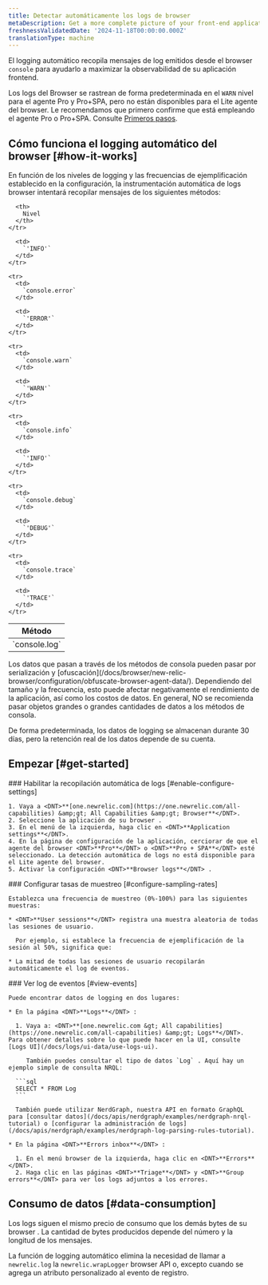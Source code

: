 ```yaml
---
title: Detectar automáticamente los logs de browser
metaDescription: Get a more complete picture of your front-end application
freshnessValidatedDate: '2024-11-18T00:00:00.000Z'
translationType: machine
---
```


El logging automático recopila mensajes de log emitidos desde el browser `console` para ayudarlo a maximizar la observabilidad de su aplicación frontend.

Los logs del Browser se rastrean de forma predeterminada en el `WARN` nivel para el agente Pro y Pro+SPA, pero no están disponibles para el Lite agente del browser. Le recomendamos que primero confirme que está empleando el agente Pro o Pro+SPA. Consulte [Primeros pasos](#get-started).

## Cómo funciona el logging automático del browser [#how-it-works]

En función de los niveles de logging y las frecuencias de ejemplificación establecido en la configuración, la instrumentación automática de logs browser intentará recopilar mensajes de los siguientes métodos:

<table>
  <thead>
    <tr>
      <th style={{width: "200px"}}>
        Método
      </th>

      <th>
        Nivel
      </th>
    </tr>
  </thead>

  <tbody>
    <tr>
      <td>
        `console.log`
      </td>

      <td>
        `'INFO'`
      </td>
    </tr>

    <tr>
      <td>
        `console.error`
      </td>

      <td>
        `'ERROR'`
      </td>
    </tr>

    <tr>
      <td>
        `console.warn`
      </td>

      <td>
        `'WARN'`
      </td>
    </tr>

    <tr>
      <td>
        `console.info`
      </td>

      <td>
        `'INFO'`
      </td>
    </tr>

    <tr>
      <td>
        `console.debug`
      </td>

      <td>
        `'DEBUG'`
      </td>
    </tr>

    <tr>
      <td>
        `console.trace`
      </td>

      <td>
        `'TRACE'`
      </td>
    </tr>
  </tbody>
</table>

<Callout variant="important">
  Los datos que pasan a través de los métodos de consola pueden pasar por serialización y [ofuscación](/docs/browser/new-relic-browser/configuration/obfuscate-browser-agent-data/). Dependiendo del tamaño y la frecuencia, esto puede afectar negativamente el rendimiento de la aplicación, así como los costos de datos. En general, NO se recomienda pasar objetos grandes o grandes cantidades de datos a los métodos de consola.
</Callout>

De forma predeterminada, los datos de logging se almacenan durante 30 días, pero la retención real de los datos depende de su cuenta.

## Empezar [#get-started]

<Steps>
  <Step>
    ### Habilitar la recopilación automática de logs [#enable-configure-settings]

    1. Vaya a <DNT>**[one.newrelic.com](https://one.newrelic.com/all-capabilities) &amp;gt; All Capabilities &amp;gt; Browser**</DNT>.
    2. Seleccione la aplicación de su browser .
    3. En el menú de la izquierda, haga clic en <DNT>**Application settings**</DNT>.
    4. En la página de configuración de la aplicación, cerciorar de que el agente del browser <DNT>**Pro**</DNT> o <DNT>**Pro + SPA**</DNT> esté seleccionado. La detección automática de logs no está disponible para el Lite agente del browser.
    5. Activar la configuración <DNT>**Browser logs**</DNT> .
  </Step>

  <Step>
    ### Configurar tasas de muestreo [#configure-sampling-rates]

    Establezca una frecuencia de muestreo (0%-100%) para las siguientes muestras:

    * <DNT>**User sessions**</DNT> registra una muestra aleatoria de todas las sesiones de usuario.

      Por ejemplo, si establece la frecuencia de ejemplificación de la sesión al 50%, significa que:

    * La mitad de todas las sesiones de usuario recopilarán automáticamente el log de eventos.
  </Step>

  <Step>
    ### Ver log de eventos [#view-events]

    Puede encontrar datos de logging en dos lugares:

    * En la página <DNT>**Logs**</DNT> :

      1. Vaya a: <DNT>**[one.newrelic.com &gt; All capabilities](https://one.newrelic.com/all-capabilities) &amp;gt; Logs**</DNT>. Para obtener detalles sobre lo que puede hacer en la UI, consulte [Logs UI](/docs/logs/ui-data/use-logs-ui).

         También puedes consultar el tipo de datos `Log` . Aquí hay un ejemplo simple de consulta NRQL:

      ```sql
      SELECT * FROM Log
      ```

      También puede utilizar NerdGraph, nuestra API en formato GraphQL para [consultar datos](/docs/apis/nerdgraph/examples/nerdgraph-nrql-tutorial) o [configurar la administración de logs](/docs/apis/nerdgraph/examples/nerdgraph-log-parsing-rules-tutorial).

    * En la página <DNT>**Errors inbox**</DNT> :

      1. En el menú browser de la izquierda, haga clic en <DNT>**Errors**</DNT>.
      2. Haga clic en las páginas <DNT>**Triage**</DNT> y <DNT>**Group errors**</DNT> para ver los logs adjuntos a los errores.
  </Step>
</Steps>

## Consumo de datos [#data-consumption]

Los logs siguen el mismo precio de consumo que los demás bytes de su browser . La cantidad de bytes producidos depende del número y la longitud de los mensajes.

La función de logging automático elimina la necesidad de llamar a `newrelic.log` la `newrelic.wrapLogger` browser API o, excepto cuando se agrega un atributo personalizado al evento de registro.